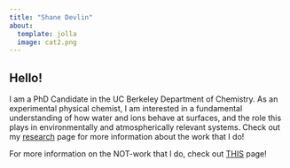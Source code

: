 ```yaml
---
title: "Shane Devlin"
about: 
  template: jolla
  image: cat2.png
---
```


## **Hello!**

I am a PhD Candidate in the UC Berkeley Department of Chemistry. As an experimental physical chemist, I am interested in a fundamental understanding of how water and ions behave at surfaces, and the role this plays in environmentally and atmospherically relevant systems. Check out my [research](publications.qmd) page for more information about the work that I do!

For more information on the NOT-work that I do, check out [THIS](fun_blog.qmd) page!